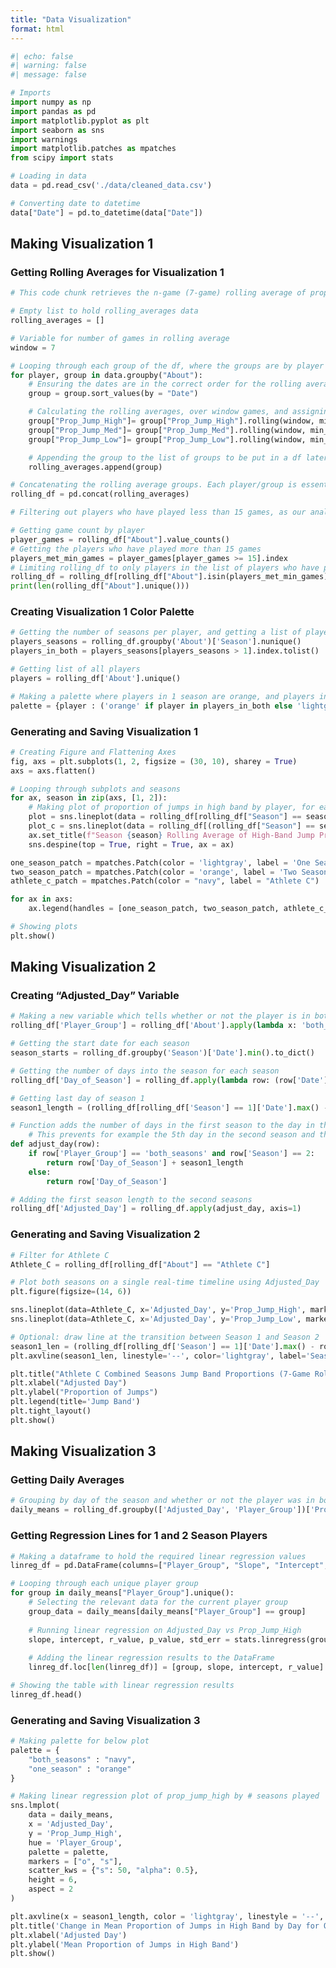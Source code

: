```yaml
---
title: "Data Visualization"
format: html
---
```


```python
#| echo: false
#| warning: false
#| message: false

# Imports
import numpy as np
import pandas as pd
import matplotlib.pyplot as plt
import seaborn as sns
import warnings
import matplotlib.patches as mpatches
from scipy import stats

# Loading in data
data = pd.read_csv('./data/cleaned_data.csv')

# Converting date to datetime
data["Date"] = pd.to_datetime(data["Date"])
```

## Making Visualization 1

### Getting Rolling Averages for Visualization 1
```python
# This code chunk retrieves the n-game (7-game) rolling average of proportion of low, med, and high band jumps

# Empty list to hold rolling_averages data
rolling_averages = []

# Variable for number of games in rolling average
window = 7

# Looping through each group of the df, where the groups are by player
for player, group in data.groupby("About"):
    # Ensuring the dates are in the correct order for the rolling average calculation
    group = group.sort_values(by = "Date")

    # Calculating the rolling averages, over window games, and assigning that to the new column made for that value
    group["Prop_Jump_High"]= group["Prop_Jump_High"].rolling(window, min_periods = 1).mean()
    group["Prop_Jump_Med"]= group["Prop_Jump_Med"].rolling(window, min_periods = 1).mean()
    group["Prop_Jump_Low"]= group["Prop_Jump_Low"].rolling(window, min_periods = 1).mean()

    # Appending the group to the list of groups to be put in a df later
    rolling_averages.append(group)

# Concatenating the rolling average groups. Each player/group is essentially a row in this new dataframe
rolling_df = pd.concat(rolling_averages)

# Filtering out players who have played less than 15 games, as our analysis requires a pretty large sample size

# Getting game count by player
player_games = rolling_df["About"].value_counts()
# Getting the players who have played more than 15 games
players_met_min_games = player_games[player_games >= 15].index
# Limiting rolling_df to only players in the list of players who have played 15 games
rolling_df = rolling_df[rolling_df["About"].isin(players_met_min_games)]
print(len(rolling_df["About"].unique()))
```

### Creating Visualization 1 Color Palette
```python
# Getting the number of seasons per player, and getting a list of players who are in both seasons
players_seasons = rolling_df.groupby('About')['Season'].nunique()
players_in_both = players_seasons[players_seasons > 1].index.tolist()

# Getting list of all players
players = rolling_df['About'].unique()

# Making a palette where players in 1 season are orange, and players in 2 seasons are navy
palette = {player : ('orange' if player in players_in_both else 'lightgray') for player in players}
```

### Generating and Saving Visualization 1
```python
# Creating Figure and Flattening Axes
fig, axs = plt.subplots(1, 2, figsize = (30, 10), sharey = True)
axs = axs.flatten()

# Looping through subplots and seasons
for ax, season in zip(axs, [1, 2]):
    # Making plot of proportion of jumps in high band by player, for each season
    plot = sns.lineplot(data = rolling_df[rolling_df["Season"] == season], x = 'Date', y = "Prop_Jump_High", hue = "About", palette = palette, ax = ax)
    plot_c = sns.lineplot(data = rolling_df[(rolling_df["Season"] == season) & (rolling_df["About"] == "Athlete C")], x = "Date", y = "Prop_Jump_High", color = 'navy', ax = ax)
    ax.set_title(f"Season {season} Rolling Average of High-Band Jump Proportion", weight = 'bold')
    sns.despine(top = True, right = True, ax = ax)

one_season_patch = mpatches.Patch(color = 'lightgray', label = 'One Season')
two_season_patch = mpatches.Patch(color = 'orange', label = 'Two Seasons')
athlete_c_patch = mpatches.Patch(color = "navy", label = "Athlete C")

for ax in axs:
    ax.legend(handles = [one_season_patch, two_season_patch, athlete_c_patch], title = 'Player Seasons', loc = 'upper right')

# Showing plots
plt.show()
```

## Making Visualization 2

### Creating "Adjusted_Day" Variable

```python
# Making a new variable which tells whether or not the player is in both seasons or just one
rolling_df['Player_Group'] = rolling_df['About'].apply(lambda x: 'both_seasons' if x in players_in_both else 'one_season')

# Getting the start date for each season
season_starts = rolling_df.groupby('Season')['Date'].min().to_dict()

# Getting the number of days into the season for each season
rolling_df['Day_of_Season'] = rolling_df.apply(lambda row: (row['Date'] - season_starts[row['Season']]).days + 1, axis=1)

# Getting last day of season 1
season1_length = (rolling_df[rolling_df['Season'] == 1]['Date'].max() - season_starts[1]).days + 1

# Function adds the number of days in the first season to the day in the second season
    # This prevents for example the 5th day in the second season and the 5th day in the first season being seen as the same day
def adjust_day(row):
    if row['Player_Group'] == 'both_seasons' and row['Season'] == 2:
        return row['Day_of_Season'] + season1_length
    else:
        return row['Day_of_Season']

# Adding the first season length to the second seasons
rolling_df['Adjusted_Day'] = rolling_df.apply(adjust_day, axis=1)
```

### Generating and Saving Visualization 2
```python
# Filter for Athlete C
Athlete_C = rolling_df[rolling_df["About"] == "Athlete C"]

# Plot both seasons on a single real-time timeline using Adjusted_Day
plt.figure(figsize=(14, 6))

sns.lineplot(data=Athlete_C, x='Adjusted_Day', y='Prop_Jump_High', marker='o', color='navy', label='High')
sns.lineplot(data=Athlete_C, x='Adjusted_Day', y='Prop_Jump_Low', marker='o', color='orange', label='Low')

# Optional: draw line at the transition between Season 1 and Season 2
season1_len = (rolling_df[rolling_df['Season'] == 1]['Date'].max() - rolling_df[rolling_df['Season'] == 1]['Date'].min()).days + 1
plt.axvline(season1_len, linestyle='--', color='lightgray', label='Season Break')

plt.title("Athlete C Combined Seasons Jump Band Proportions (7-Game Rolling Avg)", fontsize=16)
plt.xlabel("Adjusted Day")
plt.ylabel("Proportion of Jumps")
plt.legend(title='Jump Band')
plt.tight_layout()
plt.show()
```

## Making Visualization 3

### Getting Daily Averages
```python
# Grouping by day of the season and whether or not the player was in both seasons, then taking the mean of the prop_jump_high
daily_means = rolling_df.groupby(['Adjusted_Day', 'Player_Group'])['Prop_Jump_High'].mean().reset_index()
```

### Getting Regression Lines for 1 and 2 Season Players
```python
# Making a dataframe to hold the required linear regression values
linreg_df = pd.DataFrame(columns=["Player_Group", "Slope", "Intercept", "R-value"])

# Looping through each unique player group
for group in daily_means["Player_Group"].unique():
    # Selecting the relevant data for the current player group
    group_data = daily_means[daily_means["Player_Group"] == group]
    
    # Running linear regression on Adjusted_Day vs Prop_Jump_High
    slope, intercept, r_value, p_value, std_err = stats.linregress(group_data['Adjusted_Day'], group_data['Prop_Jump_High'])
    
    # Adding the linear regression results to the DataFrame
    linreg_df.loc[len(linreg_df)] = [group, slope, intercept, r_value]

# Showing the table with linear regression results
linreg_df.head()
```

### Generating and Saving Visualization 3
```python
# Making palette for below plot
palette = {
    "both_seasons" : "navy",
    "one_season" : "orange"
}

# Making linear regression plot of prop_jump_high by # seasons played
sns.lmplot(
    data = daily_means,
    x = 'Adjusted_Day',
    y = 'Prop_Jump_High',
    hue = 'Player_Group',
    palette = palette,
    markers = ["o", "s"],
    scatter_kws = {"s": 50, "alpha": 0.5},
    height = 6,
    aspect = 2
)

plt.axvline(x = season1_length, color = 'lightgray', linestyle = '--', label = "Season Break")
plt.title('Change in Mean Proportion of Jumps in High Band by Day for One and Two Season Players')
plt.xlabel('Adjusted Day')
plt.ylabel('Mean Proportion of Jumps in High Band')
plt.show()
```